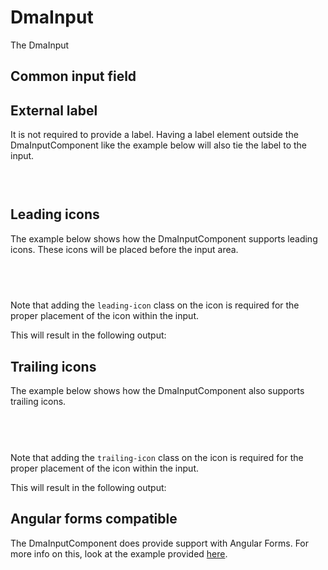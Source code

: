 
<Meta of={DmaInputStories} />

# DmaInput

The DmaInput

## Common input field

<Canvas of={DmaInputStories.Common} />
<Controls of={DmaInputStories.Common} />

## External label

It is not required to provide a label. Having a label element outside the DmaInputComponent like the example below
will also tie the label to the input.

```html
<label for="input-field">Label text</label>
<dma-input forLabel="input-field" inputType="text" />
```

<Canvas of={DmaInputStories.ExternalLabel} />

## Leading icons

The example below shows how the DmaInputComponent supports leading icons. These icons will be placed before the input
area.

```html
<dma-input inputType="text" label="Label text" supportingText="Supporting text">
    <dma-icon icon="magnifying-glass" class="leading-icon" />
</dma-input>
```

Note that adding the `leading-icon` class on the icon is required for the proper placement of the icon within the input.

This will result in the following output:

<Canvas of={DmaInputStories.LeadingIcon} />

## Trailing icons

The example below shows how the DmaInputComponent also supports trailing icons.

```html
<dma-input inputType="text" label="Label text" supportingText="Supporting text">
    <dma-icon icon="microphone" class="trailing-icon" />
</dma-input>
```

Note that adding the `trailing-icon` class on the icon is required for the proper placement of the icon within the input.

This will result in the following output:

<Canvas of={DmaInputStories.TrailingIcon} />

## Angular forms compatible

The DmaInputComponent does provide support with Angular Forms. For more info on this, look at the example provided
[here](?path=/docs/dmainput-angular-forms-support--dma-input-forms).
